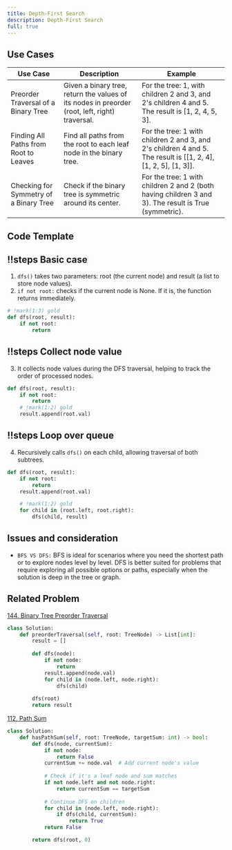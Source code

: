 ```yaml
---
title: Depth-First Search
description: Depth-First Search
full: true
---
```



## Use Cases

| Use Case     | Description    | Example     |
|-------------|--------|-------------------|
| Preorder Traversal of a Binary Tree          | Given a binary tree, return the values of its nodes in preorder (root, left, right) traversal. | For the tree: 1, with children 2 and 3, and 2's children 4 and 5. The result is [1, 2, 4, 5, 3]. |
| Finding All Paths from Root to Leaves        | Find all paths from the root to each leaf node in the binary tree.                            | For the tree: 1 with children 2 and 3, and 2's children 4 and 5. The result is [[1, 2, 4], [1, 2, 5], [1, 3]]. |
| Checking for Symmetry of a Binary Tree       | Check if the binary tree is symmetric around its center.                                       | For the tree: 1 with children 2 and 2 (both having children 3 and 3). The result is True (symmetric). |




## Code Template


<Scrollycoding>

## !!steps Basic case

1. `dfs()` takes two parameters: root (the current node) and result (a list to store node values).
2. `if not root:` checks if the current node is None. If it is, the function returns immediately.

```python !code
# !mark(1:3) gold
def dfs(root, result):
    if not root:
        return
```

## !!steps Collect node value

3. It collects node values during the DFS traversal, helping to track the order of processed nodes.

```python !code
def dfs(root, result):
    if not root:
        return
    # !mark(1:2) gold
    result.append(root.val)
```

## !!steps Loop over queue

4. Recursively calls `dfs()` on each child, allowing traversal of both subtrees.


```python !code
def dfs(root, result):
    if not root:
        return
    result.append(root.val)

    # !mark(1:2) gold
    for child in (root.left, root.right):
        dfs(child, result)
```

</Scrollycoding>

## Issues and consideration
- `BFS VS DFS:` BFS is ideal for scenarios where you need the shortest path or to explore nodes level by level. DFS is better suited for problems that require exploring all possible options or paths, especially when the solution is deep in the tree or graph.

## Related Problem
[144. Binary Tree Preorder Traversal](https://leetcode.com/problems/binary-tree-preorder-traversal/description/)

```python
class Solution:
    def preorderTraversal(self, root: TreeNode) -> List[int]:
        result = []
        
        def dfs(node):
            if not node:
                return
            result.append(node.val)
            for child in (node.left, node.right):
                dfs(child)
                
        dfs(root)
        return result
```

[112. Path Sum](https://leetcode.com/problems/path-sum/description/)

```python
class Solution:
    def hasPathSum(self, root: TreeNode, targetSum: int) -> bool:
        def dfs(node, currentSum):
            if not node:
                return False
            currentSum += node.val  # Add current node's value
            
            # Check if it's a leaf node and sum matches
            if not node.left and not node.right:
                return currentSum == targetSum
            
            # Continue DFS on children
            for child in (node.left, node.right):
                if dfs(child, currentSum):
                    return True
            return False

        return dfs(root, 0)
```

